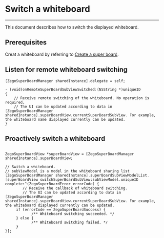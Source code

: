 # Switch a whiteboard

- - -

This document describes how to switch the displayed whiteboard.

## Prerequisites

Creat a whiteboard by referring to [Create a super board](../quick-start/create-white-board.mdx).



## Listen for remote whiteboard switching
```objc
[ZegoSuperBoardManager sharedInstance].delegate = self;

- (void)onRemoteSuperBoardSubViewSwitched:(NSString *)uniqueID
{
    // Receive remote switching of the whiteboard. No operation is required. 
    // The UI can be updated according to data in [ZegoSuperBoardManager sharedInstance].superBoardView.currentSuperBoardSubView. For example, the whiteboard name displayed currently can be updated.
}
```

## Proactively switch a whiteboard
```objc

ZegoSuperBoardView *superBoardView = [ZegoSuperBoardManager sharedInstance].superBoardView;

// Switch a whiteboard.
// subViewModel is a model in the whiteboard sharing list [ZegoSuperBoardManager sharedInstance].superBoardSubViewModelList.
[superBoardView switchSuperBoardSubView:subViewModel.uniqueID complete:^(ZegoSuperBoardError errorCode) {
        // Receive the callback of whiteboard switching.
        // The UI can be updated according to data in [ZegoSuperBoardManager sharedInstance].superBoardView.currentSuperBoardSubView. For example, the whiteboard displayed currently can be updated.
     if (errorCode == ZegoSuperBoardSuccess) {
            /** Whiteboard switching succeeded. */
     } else {
            /** Whiteboard switching failed. */
     } 
}];
```
